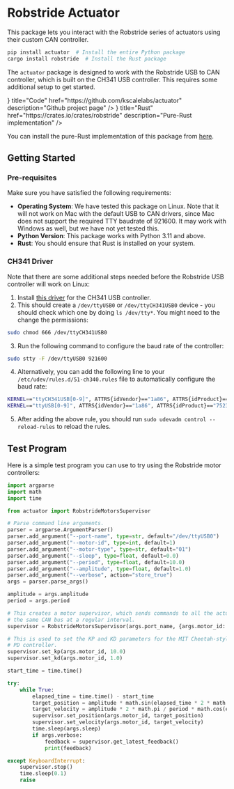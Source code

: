 
# Robstride Actuator

This package lets you interact with the Robstride series of actuators using their custom CAN controller.

```bash
pip install actuator  # Install the entire Python package
cargo install robstride  # Install the Rust package
```

The `actuator` package is designed to work with the Robstride USB to CAN controller, which is built on the CH341 USB controller. This requires some additional setup to get started.

<Cards>
  <Cards.Card
    icon={<FaGithub />}
    title="Code"
    href="https://github.com/kscalelabs/actuator"
    description="Github project page"
  />
  <Cards.Card
    icon={<FaRust />}
    title="Rust"
    href="https://crates.io/crates/robstride"
    description="Pure-Rust implementation"
  />
</Cards>

You can install the pure-Rust implementation of this package from [here](https://crates.io/crates/robstride).

## Getting Started

### Pre-requisites

Make sure you have satisfied the following requirements:

- **Operating System**: We have tested this package on Linux. Note that it will not work on Mac with the default USB to CAN drivers, since Mac does not support the required TTY baudrate of 921600. It may work with Windows as well, but we have not yet tested this.
- **Python Version**: This package works with Python 3.11 and above.
- **Rust**: You should ensure that Rust is installed on your system.

### CH341 Driver

Note that there are some additional steps needed before the Robstride USB controller will work on Linux:

1. Install [this driver](https://github.com/WCHSoftGroup/ch341ser_linux) for the CH341 USB controller.
2. This should create a `/dev/ttyUSB0` or `/dev/ttyCH341USB0` device - you should check which one by doing `ls /dev/tty*`. You might need to the change the permissions:

```bash
sudo chmod 666 /dev/ttyCH341USB0
```

3. Run the following command to configure the baud rate of the controller:

```bash
sudo stty -F /dev/ttyUSB0 921600
```

4. Alternatively, you can add the following line to your `/etc/udev/rules.d/51-ch340.rules` file to automatically configure the baud rate:

```bash
KERNEL=="ttyCH341USB[0-9]", ATTRS{idVendor}=="1a86", ATTRS{idProduct}=="7523", SYMLINK+="ttyUSB%n", RUN+="/bin/stty -F /dev/ttyCH341USB0 921600"
KERNEL=="ttyUSB[0-9]", ATTRS{idVendor}=="1a86", ATTRS{idProduct}=="7523", RUN+="/bin/stty -F /dev/ttyUSB0 921600"
```

5. After adding the above rule, you should run `sudo udevadm control --reload-rules` to reload the rules.

## Test Program

Here is a simple test program you can use to try using the Robstride motor controllers:

```python
import argparse
import math
import time

from actuator import RobstrideMotorsSupervisor

# Parse command line arguments.
parser = argparse.ArgumentParser()
parser.add_argument("--port-name", type=str, default="/dev/ttyUSB0")
parser.add_argument("--motor-id", type=int, default=1)
parser.add_argument("--motor-type", type=str, default="01")
parser.add_argument("--sleep", type=float, default=0.0)
parser.add_argument("--period", type=float, default=10.0)
parser.add_argument("--amplitude", type=float, default=1.0)
parser.add_argument("--verbose", action="store_true")
args = parser.parse_args()

amplitude = args.amplitude
period = args.period

# This creates a motor supervisor, which sends commands to all the actuators on
# the same CAN bus at a regular interval.
supervisor = RobstrideMotorsSupervisor(args.port_name, {args.motor_id: args.motor_type})

# This is used to set the KP and KD parameters for the MIT Cheetah-style
# PD controller.
supervisor.set_kp(args.motor_id, 10.0)
supervisor.set_kd(args.motor_id, 1.0)

start_time = time.time()

try:
    while True:
        elapsed_time = time.time() - start_time
        target_position = amplitude * math.sin(elapsed_time * 2 * math.pi / period)
        target_velocity = amplitude * 2 * math.pi / period * math.cos(elapsed_time * 2 * math.pi / period)
        supervisor.set_position(args.motor_id, target_position)
        supervisor.set_velocity(args.motor_id, target_velocity)
        time.sleep(args.sleep)
        if args.verbose:
            feedback = supervisor.get_latest_feedback()
            print(feedback)

except KeyboardInterrupt:
    supervisor.stop()
    time.sleep(0.1)
    raise
```
